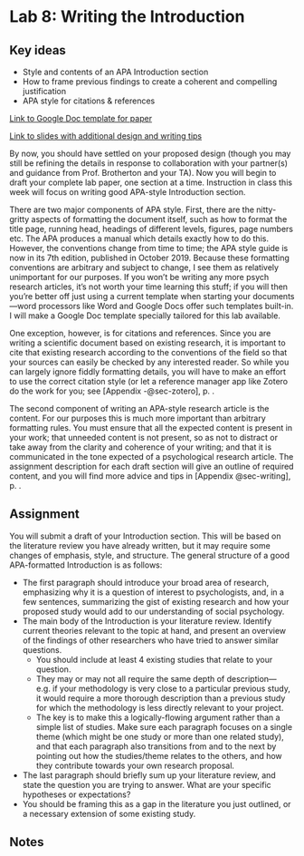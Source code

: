 # Lab 8: Writing the Introduction {.unnumbered}

## Key ideas

- Style and contents of an APA Introduction section
- How to frame previous findings to create a coherent and compelling justification
- APA style for citations & references

[Link to Google Doc template for paper](https://docs.google.com/document/d/1oYYjhBS9z90Xd6ux9vyMYZakD7RaBnSAh0w47PLKEw4/edit?usp=sharing)

[Link to slides with additional design and writing tips](https://docs.google.com/presentation/d/1tspyboxSiwamEVJxlRr23kfdFZx_OnJqrnvVxujuj6E/edit?usp=sharing)

By now, you should have settled on your proposed design (though you may still be refining the details in response to collaboration with your partner(s) and guidance from Prof. Brotherton and your TA). Now you will begin to draft your complete lab paper, one section at a time. Instruction in class this week will focus on writing good APA-style Introduction section.

There are two major components of APA style. First, there are the nitty-gritty aspects of formatting the document itself, such as how to format the title page, running head, headings of different levels, figures, page numbers etc. The APA produces a manual which details exactly how to do this. However, the conventions change from time to time; the APA style guide is now in its 7th edition, published in October 2019. Because these formatting conventions are arbitrary and subject to change, I see them as relatively unimportant for our purposes. If you won’t be writing any more psych research articles, it’s not worth your time learning this stuff; if you will then you’re better off just using a current template when starting your documents—word processors like Word and Google Docs offer such templates built-in. I will make a Google Doc template specially tailored for this lab available.

One exception, however, is for citations and references. Since you are writing a scientific document based on existing research, it is important to cite that existing research according to the conventions of the field so that your sources can easily be checked by any interested reader. So while you can largely ignore fiddly formatting details, you will have to make an effort to use the correct citation style (or let a reference manager app like Zotero do the work for you; see [Appendix -@sec-zotero]<span class="exclude-from-html">, p. \pageref{sec-zotero}</span>.

The second component of writing an APA-style research article is the content. For our purposes this is much more important than arbitrary formatting rules. You must ensure that all the expected content is present in your work; that unneeded content is not present, so as not to distract or take away from the clarity and coherence of your writing; and that it is communicated in the tone expected of a psychological research article. The assignment description for each draft section will give an outline of required content, and you will find more advice and tips in [Appendix @sec-writing]<span class="exclude-from-html">, p. \pageref{sec-writing}</span>.



## Assignment

You will submit a draft of your Introduction section. This will be based on the literature review you have already written, but it may require some changes of emphasis, style, and structure. The general structure of a good APA-formatted Introduction is as follows:

- The first paragraph should introduce your broad area of research, emphasizing why it is a question of interest to psychologists, and, in a few sentences, summarizing the gist of existing research and how your proposed study would add to our understanding of social psychology.
- The main body of the Introduction is your literature review. Identify current theories relevant to the topic at hand, and present an overview of the findings of other researchers who have tried to answer similar questions. 
    - You should include at least 4 existing studies that relate to your question. 
    - They may or may not all require the same depth of description—e.g. if your methodology is very close to a particular previous study, it would require a more thorough description than a previous study for which the methodology is less directly relevant to your project.
    - The key is to make this a logically-flowing argument rather than a simple list of studies. Make sure each paragraph focuses on a single theme (which might be one study or more than one related study), and that each paragraph also transitions from and to the next by pointing out how the studies/theme relates to the others, and how they contribute towards your own research proposal.
- The last paragraph should briefly sum up your literature review, and state the question you are trying to answer. What are your specific hypotheses or expectations?
- You should be framing this as a gap in the literature you just outlined, or a necessary extension of some existing study.


## Notes {.exclude-from-html}

\newpage

\cleartoleftpage
